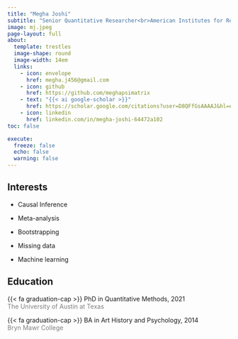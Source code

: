 ```yaml
---
title: "Megha Joshi"
subtitle: "Senior Quantitative Researcher<br>American Institutes for Research"
image: mj.jpeg
page-layout: full
about: 
  template: trestles
  image-shape: round
  image-width: 14em
  links:
    - icon: envelope
      href: megha.j456@gmail.com
    - icon: github
      href: https://github.com/meghapsimatrix
    - text: "{{< ai google-scholar >}}"
      href: https://scholar.google.com/citations?user=D8QFfGsAAAAJ&hl=en
    - icon: linkedin
      href: linkedin.com/in/megha-joshi-64472a102
toc: false

execute: 
  freeze: false
  echo: false
  warning: false
---
```


::: grid
::: g-col-6
## Interests

-   Causal Inference

-   Meta-analysis

-   Bootstrapping

-   Missing data

-   Machine learning
:::

::: g-col-6
## Education

{{< fa graduation-cap >}} PhD in Quantitative Methods, 2021 <br> [The University of Austin at Texas]{style="color:grey;"}

{{< fa graduation-cap >}} BA in Art History and Psychology, 2014 <br> [Bryn Mawr College]{style="color:grey;"}
:::
:::
